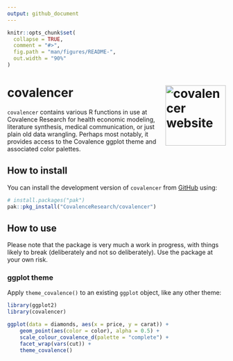 ```yaml
---
output: github_document
---
```


<!-- README.md is generated from README.Rmd. Please edit that file -->

```r
knitr::opts_chunk$set(
  collapse = TRUE,
  comment = "#>",
  fig.path = "man/figures/README-",
  out.width = "90%"
)
```

# covalencer <a href="https://covalenceresearch.github.io/covalencer/"><img src="man/figures/logo.png" align="right" height="139" alt="covalencer website" /></a>

<!-- badges: start -->
<!-- badges: end -->

`covalencer` contains various R functions in use at Covalence Research for health economic modeling, literature synthesis, medical communication, or just plain old data wrangling. Perhaps most notably, it provides access to the Covalence ggplot theme and associated color palettes.

## How to install

You can install the development version of `covalencer` from [GitHub](https://github.com/CovalenceResearch/covalencer) using:

```r
# install.packages("pak")
pak::pkg_install("CovalenceResearch/covalencer")
```

## How to use

Please note that the package is very much a work in progress, with things likely to break (deliberately and not so deliberately). Use the package at your own risk.

### ggplot theme

Apply `theme_covalence()` to an existing `ggplot` object, like any other theme:

```r
library(ggplot2)
library(covalencer)

ggplot(data = diamonds, aes(x = price, y = carat)) +
    geom_point(aes(color = color), alpha = 0.5) +
    scale_colour_covalence_d(palette = "complete") +
    facet_wrap(vars(cut)) +
    theme_covalence()
```
